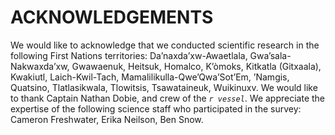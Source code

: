 <div id="refs"></div>

# ACKNOWLEDGEMENTS

We would like to acknowledge that we conducted scientific research in the following First Nations territories: Da'naxda'xw-Awaetlala, Gwa'sala-Nakwaxda'xw, Gwawaenuk, Heitsuk, Homalco, K’òmoks, Kitkatla (Gitxaala), Kwakiutl, Laich-Kwil-Tach, Mamalilikulla-Qwe'Qwa'Sot'Em, 'Namgis, Quatsino, Tlatlasikwala, Tlowitsis, Tsawataineuk, Wuikinuxv. We would like to thank Captain Nathan Dobie, and crew of the *`r vessel`*. We appreciate the expertise of the following science staff who participated in the survey: Cameron Freshwater, Erika Neilson, Ben Snow.

\newpage